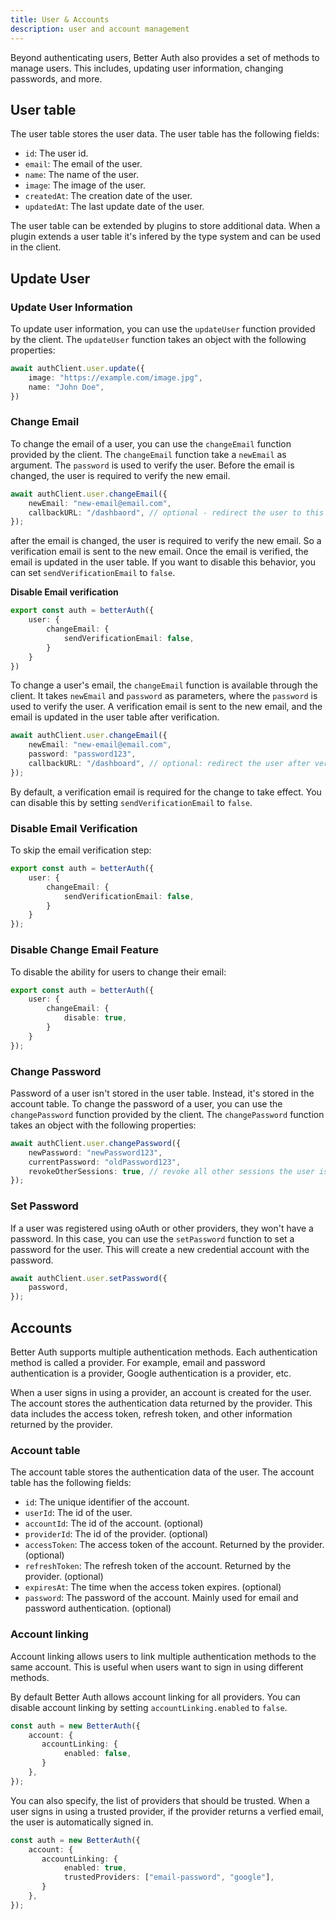 ```yaml
---
title: User & Accounts
description: user and account management
---
```


Beyond authenticating users, Better Auth also provides a set of methods to manage users. This includes, updating user information, changing passwords, and more.

## User table

The user table stores the user data. The user table has the following fields:

- `id`: The user id.
- `email`: The email of the user.
- `name`: The name of the user.
- `image`: The image of the user.
- `createdAt`: The creation date of the user.
- `updatedAt`: The last update date of the user.

The user table can be extended by plugins to store additional data. When a plugin extends a user table it's infered by the type system and can be used in the client.

## Update User

### Update User Information

To update user information, you can use the `updateUser` function provided by the client. The `updateUser` function takes an object with the following properties:

```ts
await authClient.user.update({
    image: "https://example.com/image.jpg",
    name: "John Doe",
})
```

### Change Email

To change the email of a user, you can use the `changeEmail` function provided by the client. The `changeEmail` function take a `newEmail` as argument. The `password` is used to verify the user. Before the email is changed, the user is required to verify the new email.

```ts
await authClient.user.changeEmail({
    newEmail: "new-email@email.com",
    callbackURL: "/dashbaord", // optional - redirect the user to this URL after the email is verified
});
```

after the email is changed, the user is required to verify the new email. So a verification email is sent to the new email. Once the email is verified, the email is updated in the user table. If you want to disable this behavior, you can set `sendVerificationEmail` to `false`.

**Disable Email verification**

```ts
export const auth = betterAuth({
    user: {
        changeEmail: {
            sendVerificationEmail: false,
        }
    }
})
```
To change a user's email, the `changeEmail` function is available through the client. It takes `newEmail` and `password` as parameters, where the `password` is used to verify the user. A verification email is sent to the new email, and the email is updated in the user table after verification.

```ts
await authClient.user.changeEmail({
    newEmail: "new-email@email.com",
    password: "password123",
    callbackURL: "/dashboard", // optional: redirect the user after verification
});
``` 

By default, a verification email is required for the change to take effect. You can disable this by setting `sendVerificationEmail` to `false`.

### Disable Email Verification

To skip the email verification step:

```ts
export const auth = betterAuth({
    user: {
        changeEmail: {
            sendVerificationEmail: false,
        }
    }
});
```

### Disable Change Email Feature

To disable the ability for users to change their email:

```ts
export const auth = betterAuth({
    user: {
        changeEmail: {
            disable: true,
        }
    }
});
```

### Change Password

Password of a user isn't stored in the user table. Instead, it's stored in the account table. To change the password of a user, you can use the `changePassword` function provided by the client. The `changePassword` function takes an object with the following properties:

```ts
await authClient.user.changePassword({
    newPassword: "newPassword123",
    currentPassword: "oldPassword123",
    revokeOtherSessions: true, // revoke all other sessions the user is signed into
});
```

### Set Password

If a user was registered using oAuth or other providers, they won't have a password. In this case, you can use the `setPassword` function to set a password for the user. This will create a new credential account with the password.

```ts
await authClient.user.setPassword({
    password,
});
```

## Accounts

Better Auth supports multiple authentication methods. Each authentication method is called a provider. For example, email and password authentication is a provider, Google authentication is a provider, etc.

When a user signs in using a provider, an account is created for the user. The account stores the authentication data returned by the provider. This data includes the access token, refresh token, and other information returned by the provider.

### Account table

The account table stores the authentication data of the user. The account table has the following fields:

- `id`: The unique identifier of the account.
- `userId`: The id of the user.
- `accountId`: The id of the account. (optional)
- `providerId`: The id of the provider. (optional)
- `accessToken`: The access token of the account. Returned by the provider. (optional)
- `refreshToken`: The refresh token of the account. Returned by the provider. (optional)
- `expiresAt`: The time when the access token expires. (optional)
- `password`: The password of the account. Mainly used for email and password authentication. (optional)


### Account linking

Account linking allows users to link multiple authentication methods to the same account. This is useful when users want to sign in using different methods.

By default Better Auth allows account linking for all providers. You can disable account linking by setting `accountLinking.enabled` to `false`.
```ts
const auth = new BetterAuth({
    account: {
       accountLinking: {
            enabled: false,
       }
    },
});
```

You can also specify, the list of providers that should be trusted. When a user signs in using a trusted provider, if the provider returns a verfied email, the user is automatically signed in.

```ts
const auth = new BetterAuth({
    account: {
       accountLinking: {
            enabled: true,
            trustedProviders: ["email-password", "google"],
       }
    },
});
```